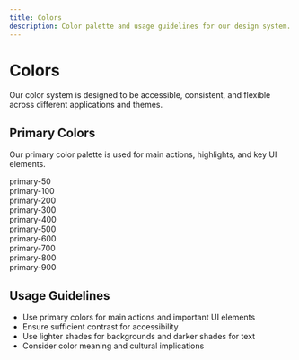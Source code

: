 ```yaml
---
title: Colors
description: Color palette and usage guidelines for our design system.
---
```


# Colors

Our color system is designed to be accessible, consistent, and flexible across different applications and themes.

## Primary Colors

Our primary color palette is used for main actions, highlights, and key UI elements.

<div class="grid grid-cols-1 md:grid-cols-2 gap-4 my-8">
  <div class="p-4 rounded-lg bg-primary-50 text-primary-900">primary-50</div>
  <div class="p-4 rounded-lg bg-primary-100 text-primary-900">primary-100</div>
  <div class="p-4 rounded-lg bg-primary-200 text-primary-900">primary-200</div>
  <div class="p-4 rounded-lg bg-primary-300 text-primary-900">primary-300</div>
  <div class="p-4 rounded-lg bg-primary-400 text-primary-900">primary-400</div>
  <div class="p-4 rounded-lg bg-primary-500 text-white">primary-500</div>
  <div class="p-4 rounded-lg bg-primary-600 text-white">primary-600</div>
  <div class="p-4 rounded-lg bg-primary-700 text-white">primary-700</div>
  <div class="p-4 rounded-lg bg-primary-800 text-white">primary-800</div>
  <div class="p-4 rounded-lg bg-primary-900 text-white">primary-900</div>
</div>

## Usage Guidelines

- Use primary colors for main actions and important UI elements
- Ensure sufficient contrast for accessibility
- Use lighter shades for backgrounds and darker shades for text
- Consider color meaning and cultural implications
